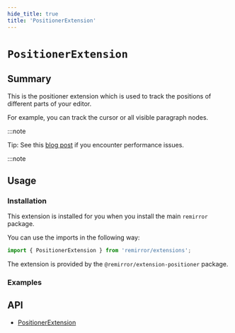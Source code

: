 ```yaml
---
hide_title: true
title: 'PositionerExtension'
---
```



# `PositionerExtension`

## Summary

This is the positioner extension which is used to track the positions of different parts of your editor.

For example, you can track the cursor or all visible paragraph nodes.

:::note

Tip: See this [blog post](/blog/positioner-performance) if you encounter performance issues.

:::note

## Usage

### Installation

This extension is installed for you when you install the main `remirror` package.

You can use the imports in the following way:

```ts
import { PositionerExtension } from 'remirror/extensions';
```

The extension is provided by the `@remirror/extension-positioner` package.

### Examples

<Basic />

## API

- [PositionerExtension](../api/extension-positioner)
